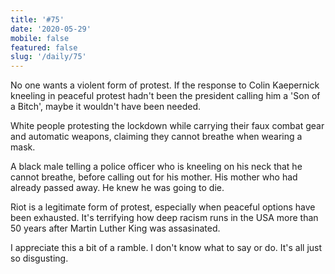```yaml
---
title: '#75'
date: '2020-05-29'
mobile: false
featured: false
slug: '/daily/75'
---
```


No one wants a violent form of protest. If the response to Colin Kaepernick kneeling in peaceful protest hadn't been the president calling him a 'Son of a Bitch', maybe it wouldn't have been needed.

White people protesting the lockdown while carrying their faux combat gear and automatic weapons, claiming they cannot breathe when wearing a mask.

A black male telling a police officer who is kneeling on his neck that he cannot breathe, before calling out for his mother. His mother who had already passed away. He knew he was going to die.

Riot is a legitimate form of protest, especially when peaceful options have been exhausted. It's terrifying how deep racism runs in the USA more than 50 years after Martin Luther King was assasinated.

I appreciate this a bit of a ramble. I don't know what to say or do. It's all just so disgusting.
